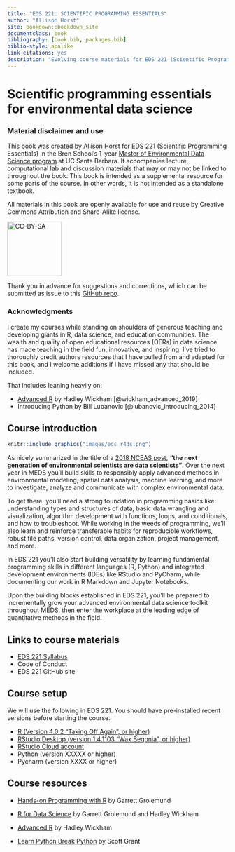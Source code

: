 ```yaml
---
title: "EDS 221: SCIENTIFIC PROGRAMMING ESSENTIALS"
author: "Allison Horst"
site: bookdown::bookdown_site
documentclass: book
bibliography: [book.bib, packages.bib]
biblio-style: apalike
link-citations: yes
description: "Evolving course materials for EDS 221 (Scientific Programming Essentials)."
---
```


# Scientific programming essentials for environmental data science

### Material disclaimer and use {.unnumbered}

This book was created by [Allison Horst](www.allisonhorst.com) for EDS 221 (Scientific Programming Essentials) in the Bren School's 1-year [Master of Environmental Data Science program](https://bren.ucsb.edu/masters-programs/master-environmental-data-science) at UC Santa Barbara. It accompanies lecture, computational lab and discussion materials that may or may not be linked to throughout the book. This book is intended as a supplemental resource for some parts of the course. In other words, it is not intended as a standalone textbook.

All materials in this book are openly available for use and reuse by Creative Commons Attribution and Share-Alike license.

[![](images/cc_by_sa.png "CC-BY-SA"){width="124"}](https://creativecommons.org/licenses/)

Thank you in advance for suggestions and corrections, which can be submitted as issue to this [GitHub repo](https://github.com/allisonhorst/eds-221).

### Acknowledgments {.unnumbered}

I create my courses while standing on shoulders of generous teaching and developing giants in R, data science, and education communities. The wealth and quality of open educational resources (OERs) in data science has made teaching in the field fun, innovative, and inspiring. I've tried to thoroughly credit authors resources that I have pulled from and adapted for this book, and I welcome additions if I have missed any that should be included.

That includes leaning heavily on: 

- [Advanced R](http://adv-r.had.co.nz/) by Hadley Wickham [@wickham_advanced_2019]
- Introducing Python by Bill Lubanovic [@lubanovic_introducing_2014]

## Course introduction

```r
knitr::include_graphics("images/eds_r4ds.png")  
```

As nicely summarized in the title of a [2018 NCEAS post](https://www.nceas.ucsb.edu/news/next-generation-environmental-scientists-are-data-scientists), **"the next generation of environmental scientists are data scientists"**. Over the next year in MEDS you'll build skills to responsibly apply advanced methods in environmental modeling, spatial data analysis, machine learning, and more to investigate, analyze and communicate with complex environmental data.

To get there, you'll need a strong foundation in programming basics like: understanding types and structures of data, basic data wrangling and visualization, algorithm development with functions, loops, and conditionals, and how to troubleshoot. While working in the weeds of programming, we'll also learn and reinforce transferable habits for reproducible workflows, robust file paths, version control, data organization, project management, and more.

In EDS 221 you'll also start building versatility by learning fundamental programming skills in different languages (R, Python) and integrated development environments (IDEs) like RStudio and PyCharm, while documenting our work in R Markdown and Jupyter Notebooks.

Upon the building blocks established in EDS 221, you'll be prepared to incrementally grow your advanced environmental data science toolkit throughout MEDS, then enter the workplace at the leading edge of quantitative methods in the field.

## Links to course materials

-   [EDS 221 Syllabus](https://docs.google.com/document/d/1OGbc6U3STKdsThUKd9Nj5UgzeB7djgM130ku1UUH1gU/edit?usp=sharing)
-   Code of Conduct
-   EDS 221 GitHub site

## Course setup

We will use the following in EDS 221. You should have pre-installed recent versions before starting the course.

-   [R (Version 4.0.2 "Taking Off Again", or higher)](https://www.r-project.org/)
-   [RStudio Desktop (version 1.4.1103 "Wax Begonia", or higher)](https://rstudio.com/products/rstudio/)
-   [RStudio Cloud account](https://rstudio.cloud/)
-   Python (version XXXXX or higher)
-   Pycharm (version XXXX or higher)

## Course resources

-   [Hands-on Programming with R](https://rstudio-education.github.io/hopr/) by Garrett Grolemund

-   [R for Data Science](https://r4ds.had.co.nz/) by Garrett Grolemund and Hadley Wickham

-   [Advanced R](https://adv-r.hadley.nz/) by Hadley Wickham

-   [Learn Python Break Python](https://learnpythonbreakpython.com/) by Scott Grant
